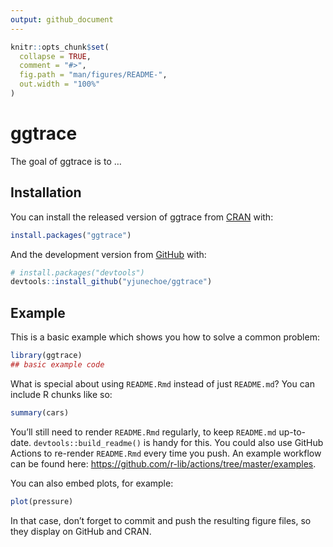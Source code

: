 ```yaml
---
output: github_document
---
```


<!-- README.md is generated from README.Rmd. Please edit that file -->

```r
knitr::opts_chunk$set(
  collapse = TRUE,
  comment = "#>",
  fig.path = "man/figures/README-",
  out.width = "100%"
)
```

# ggtrace

<!-- badges: start -->
<!-- badges: end -->

The goal of ggtrace is to ...

## Installation

You can install the released version of ggtrace from [CRAN](https://CRAN.R-project.org) with:

``` r
install.packages("ggtrace")
```

And the development version from [GitHub](https://github.com/) with:

``` r
# install.packages("devtools")
devtools::install_github("yjunechoe/ggtrace")
```
## Example

This is a basic example which shows you how to solve a common problem:

```r
library(ggtrace)
## basic example code
```

What is special about using `README.Rmd` instead of just `README.md`? You can include R chunks like so:

```r
summary(cars)
```

You'll still need to render `README.Rmd` regularly, to keep `README.md` up-to-date. `devtools::build_readme()` is handy for this. You could also use GitHub Actions to re-render `README.Rmd` every time you push. An example workflow can be found here: <https://github.com/r-lib/actions/tree/master/examples>.

You can also embed plots, for example:

```r
plot(pressure)
```

In that case, don't forget to commit and push the resulting figure files, so they display on GitHub and CRAN.
